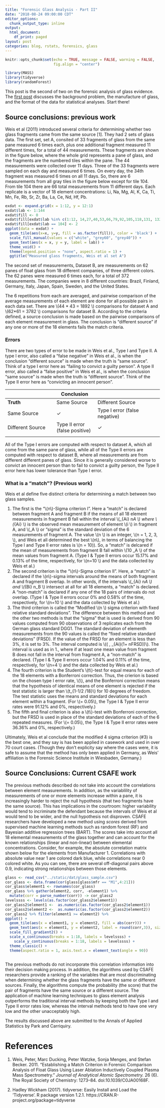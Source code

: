 ```yaml
---
title: "Forensic Glass Analysis - Part II"
date: "2018-08-24 09:00:00 CDT"
editor_options:
  chunk_output_type: inline
output:
  html_document:
    df_print: paged
layout: post
categories: blog, rstats, forensics, glass
---
```


```r
knitr::opts_chunk$set(echo = TRUE, message = FALSE, warning = FALSE, 
                      fig.align = "center")
```

```r
library(MASS)
library(tidyverse)
library(randomForest)
```

This post is the second of two on the forensic analysis of glass evidence. The [first post](https://sctyner.github.io/forensic-glass-i.html) discusses the background problem, the manufacture of glass, and the format of the data for statistical analyses. Start there! 

## Source conclusions: previous work

Weis et al (2011) introduced several criteria for determining whether two glass fragments came from the same source [1]. They had 2 sets of glass data. The first set, set A, consited of 33 fragments of glass from the same pane measured 6 times each, plus one additional fragment measured 11 different times, for a total of 44 measurements. These fragments are shown in the figure below, where the whole grid represents a pane of glass, and the fragments are the numbered tiles within the pane. The 44 measurements were collected over 11 days. Three of the 33 fragments were sampled on each day and measured 6 times. On every day, the 34th fragment was measured 6 times on all 11 days. So, there are 6 measurements from all gray tiles in the figure below except for tile 104. From tile 104 there are 66 total measurements from 11 different days.  Each replicate is a vector of 18 element concentrations: Li, Na, Mg, Al, K, Ca, Ti, Mn, Fe, Rb, Sr, Zr, Ba, La, Ce, Nd, Hf, Pb. 

```r
exdat <- expand.grid(x = 1:12, y = 12:1)
exdat$lab <- 1:144
exdat$fill <- 0
exdat$fill[exdat$lab %in% c(1:12, 14,27,40,53,66,79,92,105,118,131, 132,144, 12*(2:10))] <- 1
exdat$fill[exdat$lab == 104] <- 2
ggplot(data = exdat) +
  geom_tile(aes(x=x, y=y, fill = as.factor(fill)), color = 'black') +
  scale_fill_manual(values = c("white", "grey60", "grey40")) + 
  geom_text(aes(x = x, y = y, label = lab)) + 
  theme_void() + 
  theme(legend.position = "none", aspect.ratio = 1) + 
  ggtitle("Measured glass fragments, Weis et al set A")
```

The second set of measurements, Dataset B, are measurements on 62 panes of float glass from 18 different companies, of three different colors. The 62 panes were measured 6 times each, for a total of 372 measurements. The companies were in 8 different countries: Brazil, Finland, Germany, Italy, Japan, Spain, Sweden, and the United States. 

The 6 repetitions from each are averaged, and pairwise comparison of the average measurements of each element are done for all possible pairs in each data set. There are \\(44 * 43 = 1892 \\) comparisons for dataset A and \\(62*61 = 3782 \\) comparisons for dataset B. According to the criteria defined, a source conclusion is made based on the pairwise comparisons of each element measurement in glass. The conclusion is "different source" if any one or more of the 18 elements fails the match criteria. 

### Errors

There are two types of error to be made in Weis et al., Type I and Type II. A type I error, also called a "false negative" in Weis et al., is when the conclusion "different source" is made when the truth is "same source". Think of a type I error here as "failing to convict a guilty person". A type II error, also called a "false positive" in Weis et al., is when the conclusion "same source" is made when the truth is "different source". Think of the Type II error here as "convicting an innocent person". 

|                  | Conclusion                       |   |   |
|------------------|---------------|------------------|---|---|
| **Truth**        | Same Source   | Different Source |   |   |
| Same Source      | ✓             | Type I error  (false negative)  |   |   |
| Different Source | Type II error (false positive) | ✓                |   |   |
|                  |               |                  |   |   |

All of the Type I errors are computed with respect to dataset A, which all come from the same pane of glass, while all of the Type II errors are computed with respect to dataset B, where all measurements are from different different panes of glass.  Since it is generally considered worse to convict an innocent person than to fail to convict a guilty person, the Type II error here has lower tolerance than Type I error.

### What is a "match"? (Previous work)

Weis et al define five distinct criteria for determining a match between two glass samples.

1. The first is the "\\(n\\)-Sigma criterion I". Here a "match" is declared between fragment A and fragment B if the means of all 18 element measurements in fragment B fall within the interval  \\(\mu_{Ai} \pm n\times \sigma_A \\) where \\(\mu_{Ai} \\) is the observed mean measurement of element \\(i \\) in fragment A, and \\(\sigma_A \\) or "sigma" is the standard deviation of the 6 measurements of fragment A. The value \\(n \\) is an integer, \\(n = 1, 2, 3, \dots\\), and Weis et all determined the best \\(n\\), in terms of balancing the Type I and Type II error rates is \\(n = 10\)). So, a "match" is delcared if the mean of measurements from fragment B fall within \\(10 \times \sigma_A \\) of the mean values from fragment A. (Type I & Type II errors occur 15.17% and 0.13% of the time, respectively, for \\(n=10 \\) and the data collected by Weis et al.)
2. The second criterion is the "\\(n\\)-Sigma criterion II". Here, a "match" is declared if the \\(n\\)-sigma intervals around the means of both fragment A and fragment B overlap.  In other words, if the intervals  \\(\mu_{Ai} \pm n\times \sigma_A \\) and  \\(\mu_{Bi} \pm n\times \sigma_B \\) intersect at all for all 18 elements, a "match" is declared. A "non-match" is declared if any one of the 18 pairs of intervals do not overlap. (Type I & Type II errors occur 0% and 0.58% of the time, respectively, for \\(n=10 \\) and the data collected by Weis et al.)
3. The third criterion is called the "Modified \\(n \\) sigma criterion with fixed relative standard deviations". The difference between this method and the other two methods is that the "sigma" that is used is derived from 90 values computed from 90 observations of 3 replicates each from the German glass standard DGG1. The standard deviation of elementh measurements from the 90 values is called the "fixed relative standard deviations" (FRSD). If the value of the FRSD for an element is less than 3%, it is set to 3%.  The interval computed is \\((\frac{\mu_{Ai}}{1+ n \times FRSD} , \mu_{Ai}\times (1+ n\times FRSD))\\). The interval is used as in 1., where if at least one mean value from fragment B does not fall in the interval from fragment A, a "non-match" is declared. (Type I & Type II errors occur 1.04% and 0.11% of the time, respectively, for \\(n=4 \\) and the data collected by Weis et al.)
4. The fourth criterion is the Student's \\(t\\)-test for equal means for each of the 18 elements with a Bonferroni correction. Thus, the crierion is based on the chosen type I error rate, \\(\alpha\\), and the Bonferroni correction means that the hypothesis of identical means of one element is rejected if the test statistic is larger than \\(t_{1-1/2 \cdot \alpha/18}\\) for 10 degrees of freedom. The test statistic uses the means and standard deviations for each element within a fragment. (For \\(\alpha = 0.05\\), the Type I & Type II error rates were 91.12% and 0%, respectively.)
5. The fifth and final criterion is also a \\(t\\)-test with Bonferroni correction, but the FRSD is used in place of the standard deviations of each of the 6 repeated measures. (For \\(\alpha = 0.05\\), the Type I & Type II error rates were 36.36% and 0%, respectively.)

Ultimately, Weis et al conclude that the modified 4 sigma criterion (#3) is the best one, and they say is has been applied in casework and used in over 70 court cases. (Though they don't explicity say where the cases were, it is safe to assume that the method has only been applied in Germany, as Weis' affiliation is the Forensic Science Institute in Wiesbaden, Germany.) 


## Source Conclusions: Current CSAFE work

The previous methods described do not take into account the correlations between element measurements. In addition, as the variablility of measurements of one or more elements increase within a pane, it is increasingly harder to reject the null hypothesis (that two fragments have the same source). This has implications in the courtroom: higher variability would tend to incriminate the defendant because the intervals of Weis et al would tend to be wider, and the null hypothesis not disproven. CSAFE researchers have developed a new method using *scores* derived from supervised machine learning methods such as random forest (RF) and Bayesian additive regression trees (BART). The scores take into account all 18 elemental measurements of the glass together and can account for the known relationships (linear and non-linear) between elemental concentrations. Consider, for example, the absolute correlation matrix shown below for the elements from Manufacturer 1. Correlations with absolute value near 1 are colored dark blue, while correlations near 0 colored white. As you can see, there are several off-diagonal pairs above 0.9, indicating strong relationships between those elements. 

```r
glass <- read_csv("../static/dat/glass_sample.csv")
cor_glass <- data.frame(cor(glass[glass$mfr == "M1",4:21]))
cor_glass$element1 <- rownames(cor_glass)
cor_glass %>% gather(element2, corr, -element1) %>% 
  mutate(corr = parse_number(corr)) -> cor_glass2
levelssss <- levels(as.factor(cor_glass2$element1))
cor_glass2$element1 <-  as.numeric(as.factor(cor_glass2$element1)) 
cor_glass2$element2 <-  as.numeric(as.factor(cor_glass2$element2)) 
cor_glass2 %>% filter(element1 >= element2) %>% 
ggplot() + 
  geom_tile(aes(x = element1, y = element2, fill = abs(corr))) +
  geom_text(aes(x = element1, y = element2, label = round(corr,3)), size = 2) + 
  scale_fill_gradient2() + 
  scale_x_continuous(breaks = 1:18, labels = levelssss) +
    scale_y_continuous(breaks = 1:18, labels = levelssss) + 
  theme_classic() + 
  theme(aspect.ratio = 1, axis.text.x = element_text(angle = 90))
  

```

The previous methods do not incorporate this correlation information into their decision making process. In addition, the algorithms used by CSAFE researchers provide a ranking of the variables that are most discriminating when determining whether the glass fragments have the same or different sources. Finally, the algorithms compute the probability (the score) that the pair of fragments have the same source or a different source. The application of machine learning techniques to glass element analysis outperforms the traditional interval methods by keeping both the Type I and Type II error rates low, whereas the interval methods tend to have one very low and the other unacceptably high. 

The results discussed above are submitted to the Annals of Applied Statistics by Park and Carriquiry. 

# References 

1. Weis, Peter, Marc Ducking, Peter Watzke, Sonja Menges, and Stefan Becker. 2011. "Establishing a Match Criterion in Forensic Comparison Analysis of Float Glass Using Laser Ablation Inductively Coupled Plasma Mass Spectrometry." *Journal of Analytical Atomic Spectrometry.* 26 (6). The Royal Society of Chemistry: 1273–84. doi:10.1039/C0JA00168F.

2. Hadley Wickham (2017). tidyverse: Easily Install and Load the 'Tidyverse'. R package version 1.2.1. https://CRAN.R-project.org/package=tidyverse


